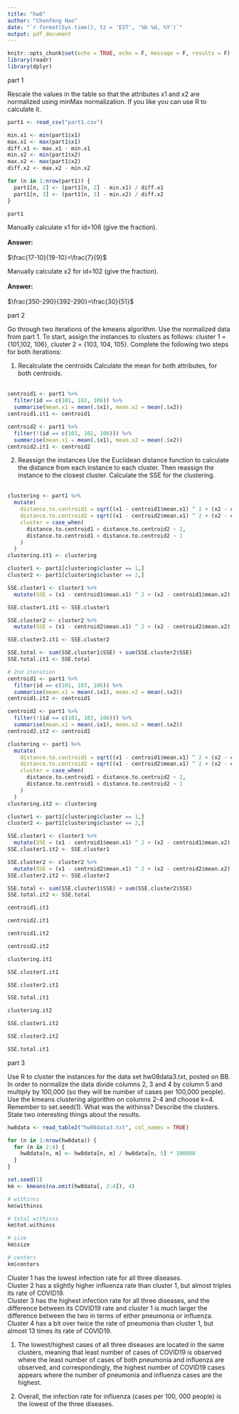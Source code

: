 ```yaml
---
title: "hw8"
author: "Chenfeng Hao"
date: "`r format(Sys.time(), tz = 'EST', '%b %d, %Y')`"
output: pdf_document
---
```


```r
knitr::opts_chunk$set(echo = TRUE, echo = F, message = F, results = F)
library(readr)
library(dplyr)
```
part 1  

Rescale the values in the table so that the attributes x1 and x2 are normalized using minMax normalization. If you like you can use R to calculate it. 

```r
part1 <- read_csv("part1.csv")

min.x1 <- min(part1$x1)
max.x1 <- max(part1$x1)
diff.x1 <- max.x1 - min.x1
min.x2 <- min(part1$x2)
max.x2 <- max(part1$x2)
diff.x2 <- max.x2 - min.x2

for (n in 1:nrow(part1)) {
  part1[n, 2] <- (part1[n, 2] - min.x1) / diff.x1
  part1[n, 3] <- (part1[n, 3] - min.x2) / diff.x2
}
```
```r
part1
```


Manually calculate x1 for id=106 (give the fraction).  
\
**Answer: **  
\
$\frac{17-10}{19-10}=\frac{7}{9}$

Manually calculate x2 for id=102 (give the fraction).  
\
**Answer: **  
\
$\frac{350-290}{392-290}=\frac{30}{51}$ 

part 2  

Go through two iterations of the kmeans algorithm.  Use the normalized data from part 1. To start, assign the instances to clusters as follows: cluster 1 = {101,102, 106}, cluster 2 = {103, 104, 105}. Complete the following two steps for both iterations:  

1. Recalculate the centroids Calculate the mean for both attributes, for both centroids.  
\
```r
centroid1 <- part1 %>%
  filter(id == c(101, 102, 106)) %>%
  summarise(mean.x1 = mean(.$x1), mean.x2 = mean(.$x2))
centroid1.it1 <- centroid1

centroid2 <- part1 %>%
  filter(!(id == c(101, 102, 106))) %>%
  summarise(mean.x1 = mean(.$x1), mean.x2 = mean(.$x2))
centroid2.it1 <- centroid2
```

2. Reassign the instances Use the Euclidean distance function to calculate the distance from each instance to each cluster.  Then reassign the instance to the closest cluster.  Calculate the SSE for the clustering.  
\
```r
clustering <- part1 %>%
  mutate(
    distance.to.centroid1 = sqrt((x1 - centroid1$mean.x1) ^ 2 + (x2 - centroid1$mean.x2) ^2),
    distance.to.centroid2 = sqrt((x1 - centroid2$mean.x1) ^ 2 + (x2 - centroid2$mean.x2) ^2),
    cluster = case_when(
      distance.to.centroid1 > distance.to.centroid2 ~ 2,
      distance.to.centroid1 < distance.to.centroid2 ~ 1
    )
  )
clustering.it1 <- clustering

cluster1 <- part1[clustering$cluster == 1,]
cluster2 <- part1[clustering$cluster == 2,]

SSE.cluster1 <- cluster1 %>%
  mutate(SSE = (x1 - centroid1$mean.x1) ^ 2 + (x2 - centroid1$mean.x2) ^ 2)

SSE.cluster1.it1 <- SSE.cluster1

SSE.cluster2 <- cluster2 %>%
  mutate(SSE = (x1 - centroid2$mean.x1) ^ 2 + (x2 - centroid2$mean.x2) ^ 2)  

SSE.cluster2.it1 <- SSE.cluster2

SSE.total <- sum(SSE.cluster1$SSE) + sum(SSE.cluster2$SSE)
SSE.total.it1 <- SSE.total
```
```r
# 2nd iteration
centroid1 <- part1 %>%
  filter(id == c(101, 103, 106)) %>%
  summarise(mean.x1 = mean(.$x1), mean.x2 = mean(.$x2))
centroid1.it2 <- centroid1

centroid2 <- part1 %>%
  filter(!(id == c(101, 103, 106))) %>%
  summarise(mean.x1 = mean(.$x1), mean.x2 = mean(.$x2))
centroid2.it2 <- centroid2

clustering <- part1 %>%
  mutate(
    distance.to.centroid1 = sqrt((x1 - centroid1$mean.x1) ^ 2 + (x2 - centroid1$mean.x2) ^2),
    distance.to.centroid2 = sqrt((x1 - centroid2$mean.x1) ^ 2 + (x2 - centroid2$mean.x2) ^2),
    cluster = case_when(
      distance.to.centroid1 > distance.to.centroid2 ~ 2,
      distance.to.centroid1 < distance.to.centroid2 ~ 1
    )
  )
clustering.it2 <- clustering

cluster1 <- part1[clustering$cluster == 1,]
cluster2 <- part1[clustering$cluster == 2,]

SSE.cluster1 <- cluster1 %>%
  mutate(SSE = (x1 - centroid1$mean.x1) ^ 2 + (x2 - centroid1$mean.x2) ^ 2)
SSE.cluster1.it2 <- SSE.cluster1

SSE.cluster2 <- cluster2 %>%
  mutate(SSE = (x1 - centroid2$mean.x1) ^ 2 + (x2 - centroid2$mean.x2) ^ 2)  
SSE.cluster2.it2 <- SSE.cluster2

SSE.total <- sum(SSE.cluster1$SSE) + sum(SSE.cluster2$SSE)
SSE.total.it2 <- SSE.total
```
```r
centroid1.it1

centroid2.it1

centroid1.it2

centroid2.it2

clustering.it1

SSE.cluster1.it1

SSE.cluster2.it1

SSE.total.it1

clustering.it2

SSE.cluster1.it2

SSE.cluster2.it2

SSE.total.it1
```



part 3  

Use R to cluster the instances for the data set hw08data3.txt, posted on BB.  In order to normalize the data divide columns 2, 3 and 4 by column 5 and multiply by 100,000 (so they will be number of cases per 100,000 people).  Use the kmeans clustering algorithm on columns 2-4 and choose k=4.  Remember to set.seed(1).  What was the withinss?  Describe the clusters.  State two interesting things about the results.  

```r
hw8data <- read_table2("hw08data3.txt", col_names = TRUE)

for (n in 1:nrow(hw8data)) {
  for (m in 2:4) {
    hw8data[n, m] <- hw8data[n, m] / hw8data[n, 5] * 100000
  }
}

set.seed(1)
km <- kmeans(na.omit(hw8data[, 2:4]), 4)
```

```r
# withinss
km$withinss

# total withinss
km$tot.withinss

# size
km$size

# centers
km$centers
```

Cluster 1 has the lowest infection rate for all three diseases.   
Cluster 2 has a slightly higher influenza rate than cluster 1, but almost triples its rate of COVID19.  
Cluster 3 has the highest infection rate for all three diseases, and the difference between its COVID19 rate and cluster 1 is much larger the difference between the two in terms of either pneumonia or influenza.    
Cluster 4 has a bit over twice the rate of pneumonia than cluster 1, but almost 13 times its rate of COVID19.  

1. The lowest/highest cases of all three diseases are located in the same clusters, meaning that least number of cases of COVID19 is observed where the least number of cases of both pneumonia and influenza are observed, and correspondingly, the highest number of COVID19 cases appears where the number of pneumonia and influenza cases are the highest.  


2. Overall, the infection rate for influenza (cases per 100, 000 people) is the lowest of the three diseases.



